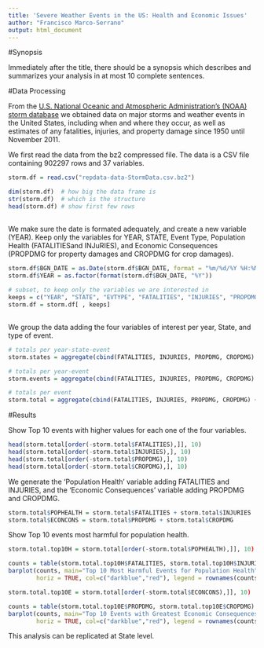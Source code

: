 ```yaml
---
title: 'Severe Weather Events in the US: Health and Economic Issues'
author: "Francisco Marco-Serrano"
output: html_document
---
```


#Synopsis

Immediately after the title, there should be a synopsis which describes and summarizes your analysis in at most 10 complete sentences.

#Data Processing

From the [U.S. National Oceanic and Atmospheric Administration's (NOAA) storm database](www.ncdc.noaa.gov/stormevents) we obtained data on major storms and weather events in the United States, including when and where they occur, as well as estimates of any fatalities, injuries, and property damage since 1950 until November 2011.

We first read the data from the bz2 compressed file. The data is a CSV file containing 902297 rows and 37 variables.

```r
storm.df = read.csv("repdata-data-StormData.csv.bz2")

dim(storm.df)  # how big the data frame is
str(storm.df)  # which is the structure
head(storm.df) # show first few rows
 
```

We make sure the date is formated adequately, and create a new variable (YEAR). Keep only the variables for YEAR, STATE, Event Type, Population Health (FATALITIESand INJuRIES), and Economic Consequences (PROPDMG for property damages and CROPDMG for crop damages).

```r
storm.df$BGN_DATE = as.Date(storm.df$BGN_DATE, format = "%m/%d/%Y %H:%M:%S")
storm.df$YEAR = as.factor(format(storm.df$BGN_DATE, "%Y")) 
 
# subset, to keep only the variables we are interested in
keeps = c("YEAR", "STATE", "EVTYPE", "FATALITIES", "INJURIES", "PROPDMG", "CROPDMG")
storm.df = storm.df[ , keeps]
 
```

We group the data adding the four variables of interest per year, State, and type of event.

```r
# totals per year-state-event
storm.states = aggregate(cbind(FATALITIES, INJURIES, PROPDMG, CROPDMG) ~ YEAR + STATE + EVTYPE, data = storm.df, FUN="sum")

# totals per year-event
storm.events = aggregate(cbind(FATALITIES, INJURIES, PROPDMG, CROPDMG) ~ YEAR + EVTYPE, data = storm.df, FUN="sum")

# totals per event
storm.total = aggregate(cbind(FATALITIES, INJURIES, PROPDMG, CROPDMG) ~ EVTYPE, data = storm.df, FUN="sum")

```

#Results

Show Top 10 events with higher values for each one of the four variables.

```r

head(storm.total[order(-storm.total$FATALITIES),]], 10)
head(storm.total[order(-storm.total$INJURIES),], 10)
head(storm.total[order(-storm.total$PROPDMG),], 10)
head(storm.total[order(-storm.total$CROPDMG),], 10)

```

We generate the 'Population Health' variable adding FATALITIES and INJURIES, and the 'Economic Consequences' variable adding PROPDMG and CROPDMG.

```r

storm.total$POPHEALTH = storm.total$FATALITIES + storm.total$INJURIES
storm.total$ECONCONS = storm.total$PROPDMG + storm.total$CROPDMG

```

Show Top 10 events most harmful for population health.

```r

storm.total.top10H = storm.total[order(-storm.total$POPHEALTH),]], 10)

counts = table(storm.total.top10H$FATALITIES, storm.total.top10H$INJURIES)
barplot(counts, main="Top 10 Most Harmful Events for Population Health",
        horiz = TRUE, col=c("darkblue","red"), legend = rownames(counts))

storm.total.top10E = storm.total[order(-storm.total$ECONCONS),]], 10)

counts = table(storm.total.top10E$PROPDMG, storm.total.top10E$CROPDMG)
barplot(counts, main="Top 10 Events with Greatest Economic Consequences",
        horiz = TRUE, col=c("darkblue","red"), legend = rownames(counts))

```

This analysis can be replicated at State level.
